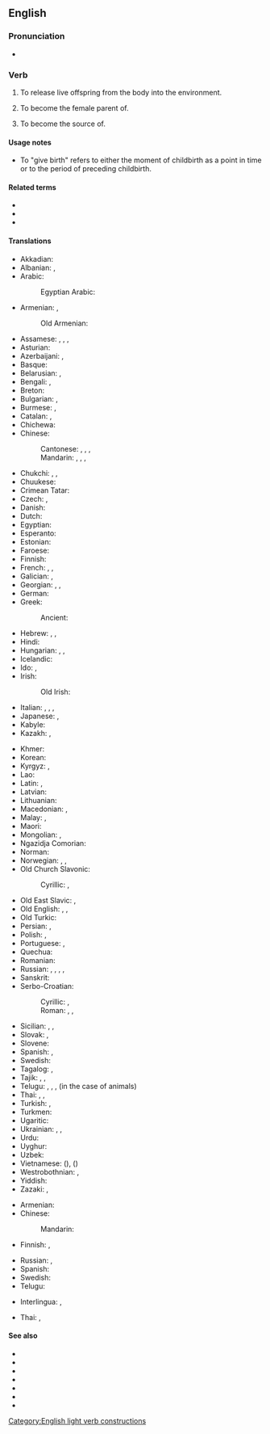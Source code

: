 ==English==

===Pronunciation===
* {{audio|en|En-au-give birth.ogg|Audio (AUS)}}

===Verb===
{{en-verb|give<,,gave,given> birth}}

# {{lb|en|intransitive|of [[viviparous]] animals}} To release live offspring from the body into the environment.
#: {{ux|en|It was clear that she was about to '''give birth'''.}}
# {{lb|en|intransitive|with ''to''|of [[viviparous]] animals}} To become the female parent of.
#: {{ux|en|She '''gave birth''' to a beautiful baby girl.}}
# {{lb|en|intransitive|figuratively|usually|with ''to''|idiom}} To become the source of.
#: {{ux|en|Einstein '''gave birth''' to a famous equation relating energy to mass.}}

====Usage notes====
* To "give birth" refers to either the moment of childbirth as a point in time or to the period of {{m|en|labor}} preceding childbirth.

====Related terms====
* {{l|en|bear}}
* {{l|en|birth}}
* {{l|en|born}}

====Translations====
{{trans-top|produce new life}}
* Akkadian: {{t|akk|𒅇𒌅|tr=walādu, Ù.TU|sc=Xsux}}
* Albanian: {{t+|sq|lind}}, {{t+|sq|pjell}} {{qualifier|of animals}}
* Arabic: {{t+|ar|وَلَدَ}}
*: Egyptian Arabic: {{t|arz|خلّف|tr=xallef|sc=Arab}}
* Armenian: {{t+|hy|ծնել}}, {{t+|hy|լույս աշխարհ բերել}}
*: Old Armenian: {{t|xcl|ծնանիմ}}
* Assamese: {{t|as|জগোৱা}}, {{t|as|ওপজোৱা}}, {{t|as|জম্মোৱা}}, {{t|as|জন্ম দিয়া}}
* Asturian: {{t|ast|parir}}
* Azerbaijani: {{t+|az|doğmaq}}, {{t|az|dünyaya gətirmək}}
* Basque: {{t|eu|erditu}}
* Belarusian: {{t|be|раджа́ць|impf}}, {{t|be|радзі́ць|pf}}
* Bengali: {{t|bn|প্রসব করা}}, {{t|bn|জন্ম দেত্তয়া}}
* Breton: {{t+|br|genel}}
* Bulgarian: {{t+|bg|ра́ждам|impf}}, {{t+|bg|родя́|pf}}
* Burmese: {{t+|my|ဖွား}}, {{t+|my|မွေး}}
* Catalan: {{t+|ca|parir}}, {{t+|ca|donar a llum}}
* Chichewa: {{t|ny|bala|alt=-bala}}
* Chinese:
*: Cantonese: {{t+|zh|生|tr=saang1|sc=Hani}}, {{t+|zh|生育|tr=sang1 juk6|sc=Hani}}, {{t+|zh|產|sc=Hani}}, {{t+|zh|产|tr=caan2|sc=Hani}}
*: Mandarin: {{t+|zh|生|tr=shēng|sc=Hani}}, {{t+|zh|生育|tr=shēngyù|sc=Hani}}, {{t+|zh|產|sc=Hani}}, {{t+|zh|产|tr=chǎn|sc=Hani}}
* Chukchi: {{t|ckt|кмиӈэтык|tr=kmiṇėtyk}}, {{t|ckt|кымиӈэтык|tr=kymiṇėtyk}}, {{t|ckt|йыток|tr=jytok}}
* Chuukese: {{t|chk|nounou}}
* Crimean Tatar: {{t|crh|doğurmaq}}
* Czech: {{t+|cs|porodit|pf}}, {{t+|cs|rodit|impf}}
* Danish: {{t+|da|føde}}
* Dutch: {{t+|nl|baren}}
* Egyptian: {{t-egy|msj|h=ms-s}}
* Esperanto: {{t|eo|naski}}
* Estonian: {{t|et|sünnitama}}
* Faroese: {{t+|fo|eiga}}
* Finnish: {{t+|fi|synnyttää}}
* French: {{t+|fr|mettre au monde}}, {{t+|fr|accoucher}}, {{t+|fr|donner naissance}}
* Galician: {{t+|gl|parir}}, {{t|gl|dar a luz}}
* Georgian: {{t|ka|შობს}}, {{t|ka|დაბადება}}, {{t+|ka|შობა}}
* German: {{t+|de|gebären}}
* Greek: {{t+|el|γεννώ}}
*: Ancient: {{t|grc|τίκτω}}
* Hebrew: {{t+|he|יָלַד|tr=yalád}}, {{t|he|הוֹלִיד|tr=holíd}}, {{t+|he|הִמְלִיט|tr=himlít}}
* Hindi: {{t|hi|जन्म देना}}
* Hungarian: {{t+|hu|szül}}, {{t|hu|világra hoz}}, {{t|hu|életet ad}}
* Icelandic: {{t+|is|fæða}}
* Ido: {{t+|io|naskigar}}, {{t+|io|parturar}}
* Irish: {{t|ga|beir}}
*: Old Irish: {{t|sga|do·fuissim}}
* Italian: {{t+|it|dare alla luce}}, {{t+|it|partorire}}, {{t|it|venire al mondo}}, {{t+|it|nascere}}
* Japanese: {{t+|ja|生む|tr=うむ, umu}}, {{t+|ja|産む|tr=うむ, umu}}
* Kabyle: {{t|kab|arew}}
* Kazakh: {{t|kk|туу|sc=Cyrl}}, {{t|kk|босану|sc=Cyrl}}
{{trans-mid}}
* Khmer: {{t+|km|បង្កើត}}
* Korean: {{t+|ko|낳다}}
* Kyrgyz: {{t|ky|төрөө}}, {{t+|ky|тууш}}
* Lao: {{t|lo|ເກີດ​ລູກ}}
* Latin: {{t+|la|pariō}}, {{t+|la|creo}}
* Latvian: {{t|lv|dzemdēt}}
* Lithuanian: {{t+|lt|gimdyti}}
* Macedonian: {{t|mk|раѓа|impf}}, {{t|mk|роди|pf}}
* Malay: {{t|ms|melahirkan}}, {{t|ms|memperanakkan}}
* Maori: {{t+|mi|whānau}}
* Mongolian: {{t+|mn|төрөх|sc=Cyrl}}, {{t|mn|төрүүлэх}}
* Ngazidja Comorian: {{t|zdj|uzaya}}
* Norman: {{t|nrf|accouocher}}
* Norwegian: {{t+|no|bære}}, {{t+|no|fram}}, {{t+|no|føde}}
* Old Church Slavonic:
*: Cyrillic: {{t|cu|раждати|impf}}, {{t|cu|родити|pf}}
* Old East Slavic: {{t|orv|ражати|impf}}, {{t|orv|родити|pf}}
* Old English: {{t|ang|beran}}, {{t|ang|cennan}}, {{t|ang|hwelpian}} {{qualifier|of animals}}
* Old Turkic: {{t|otk|tr=tugur-}}
* Persian: {{t+|fa|وضع حمل|tr=vaz' haml}}, {{t+|fa|زاییدن|tr=zâyidan}}
* Polish: {{t+|pl|urodzić|pf}}, {{t+|pl|rodzić|impf}}
* Portuguese: {{t+|pt|dar à luz}}, {{t+|pt|parir}}
* Quechua: {{t|qu|wachay}}
* Romanian: {{t|ro|da naștere}}
* Russian: {{t+|ru|рожа́ть|impf}}, {{t+|ru|рожда́ть|impf}}, {{t+|ru|роди́ть|pf}}, {{qualifier|bookish}} {{t+|ru|производи́ть на свет|impf}}, {{t|ru|произвести́ на свет|pf}}
* Sanskrit: {{t|sa|जनति}}
* Serbo-Croatian:
*: Cyrillic: {{t|sh|ра́ђати|impf|sc=Cyrl}}, {{t|sh|ро̀дити|pf|sc=Cyrl}}
*: Roman: {{t+|sh|ráđati|impf}}, {{t+|sh|ròditi|pf}}, {{t|sh|donjeti na svijet}}
* Sicilian: {{t+|scn|accattari}}, {{t+|scn|figghiari}} {{qualifier|of animals}}, {{t|scn|sgravari}}
* Slovak: {{t|sk|porodiť|pf}}, {{t|sk|rodiť|impf}}
* Slovene: {{t+|sl|roditi|pf}}
* Spanish: {{t|es|dar a luz}}, {{t+|es|parir}}
* Swedish: {{t+|sv|föda}}
* Tagalog: {{t|tl|manganak}}, {{t|tl|luwal}}
* Tajik: {{t|tg|фарзанд кардан}}, {{t|tg|тавлид кардан}}, {{t+|tg|зоидан}}
* Telugu: {{t+|te|కను}}, {{t+|te|ప్రసవించు}}, {{t+|te|జన్మనిచ్చు}}, {{t+|te|ఈను}} (in the case of animals)
* Thai: {{t+|th|ประสูติ}}, {{t+|th|ตกลูก}}, {{t+|th|คลอด}}
* Turkish: {{t+|tr|doğurmak}}, {{t+|tr|dünyaya getirmek}}
* Turkmen: {{t|tk|dogurmak}}
* Ugaritic: {{t|uga|𐎊𐎍𐎄}}
* Ukrainian: {{t|uk|роди́ти|impf|pf}}, {{t|uk|наро́джувати|impf}}, {{t|uk|народи́ти|pf}}
* Urdu: {{t|ur|جنم دینا|tr=janma denā|sc=ur-Arab}}
* Uyghur: {{t|ug|تۇغماق}}
* Uzbek: {{t+|uz|tugʻmoq}}
* Vietnamese: {{t+|vi|sinh}} ({{t|vi|生|sc=Hani}}), {{t+|vi|đẻ}} ({{t|vi|𤯿|sc=Hani}})
* Westrobothnian: {{t|gmq-bot|gå i kull}}, {{t|gmq-bot|fall i kull}}
* Yiddish: {{t|yi|האָבן}}
* Zazaki: {{t+|zza|zayen}}, {{t|zza|dınya amayen }}
{{trans-bottom}}

{{trans-top|to become the source of}}
* Armenian: {{t+|hy|ծնել}}
* Chinese:
*: Mandarin: {{t-needed|cmn}}
* Finnish: {{t+|fi|keksiä}}, {{t+|fi|luoda}}
{{trans-mid}}
* Russian: {{t+|ru|порожда́ть|impf}}, {{t+|ru|породи́ть|pf}}
* Spanish: {{t+|es|parir}}
* Swedish: {{t+|sv|kläcka}}
* Telugu: {{t+|te|జన్మనిచ్చు}}
{{trans-bottom}}

{{checktrans-top}}
* Interlingua: {{t-check|ia|parturir}}, {{t-check|ia|parer}}
{{trans-mid}}
* Thai: {{t-check|th|คลอดลูก|sc=Thai}}, {{t-check|th|ให้กำเนิดบุตร|sc=Thai}} {{q|formal}}
{{trans-bottom}}

====See also====
* {{projectlink|wikipedia|Childbirth}}
* {{l|en|be born}}
* {{l|en|beget}}
* {{l|en|procreate}}
* {{l|en|give rise to}}
* {{l|en|go into labor}}
* {{l|en|in labor}}

[[Category:English light verb constructions]]
{{c|en|Pregnancy}}